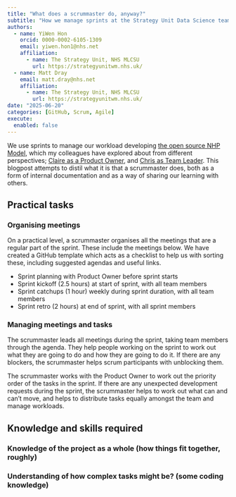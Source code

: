 ```yaml
---
title: "What does a scrummaster do, anyway?"
subtitle: "How we manage sprints at the Strategy Unit Data Science team"
authors:
  - name: YiWen Hon
    orcid: 0000-0002-6105-1309
    email: yiwen.hon1@nhs.net
    affiliation:
      - name: The Strategy Unit, NHS MLCSU
        url: https://strategyunitwm.nhs.uk/
  - name: Matt Dray
    email: matt.dray@nhs.net
    affiliation:
      - name: The Strategy Unit, NHS MLCSU
        url: https://strategyunitwm.nhs.uk/
date: "2025-06-20"
categories: [GitHub, Scrum, Agile]
execute: 
  enabled: false
---
```


We use sprints to manage our workload developing [the open source NHP Model](https://connect.strategyunitwm.nhs.uk/nhp/project_information/), which my colleagues have explored about from different perspectives; [Claire as a Product Owner](https://the-strategy-unit.github.io/data_science/blogs/posts/2025-05-16%20data-science-as-a-product/), and [Chris as Team Leader](https://the-strategy-unit.github.io/data_science/presentations/2024-11-21_agile_project_management/). This blogpost attempts to distil what it is that a scrummaster does, both as a form of internal documentation and as a way of sharing our learning with others.

## Practical tasks

### Organising meetings

On a practical level, a scrummaster organises all the meetings that are a regular part of the sprint. These include the meetings below. We have created a GitHub template which acts as a checklist to help us with sorting these, including suggested agendas and useful links.

- Sprint planning with Product Owner before sprint starts
- Sprint kickoff (2.5 hours) at start of sprint, with all team members
- Sprint catchups (1 hour) weekly during sprint duration, with all team members
- Sprint retro (2 hours) at end of sprint, with all sprint members

### Managing meetings and tasks

The scrummaster leads all meetings during the sprint, taking team members through the agenda. They help people working on the sprint to work out what they are going to do and how they are going to do it. If there are any blockers, the scrummaster helps scrum participants with unblocking them.

The scrummaster works with the Product Owner to work out the priority order of the tasks in the sprint. If there are any unexpected development requests during the sprint, the scrummaster helps to work out what can and can't move, and helps to distribute tasks equally amongst the team and manage workloads. 

## Knowledge and skills required

### Knowledge of the project as a whole (how things fit together, roughly)

### Understanding of how complex tasks might be? (some coding knowledge)
